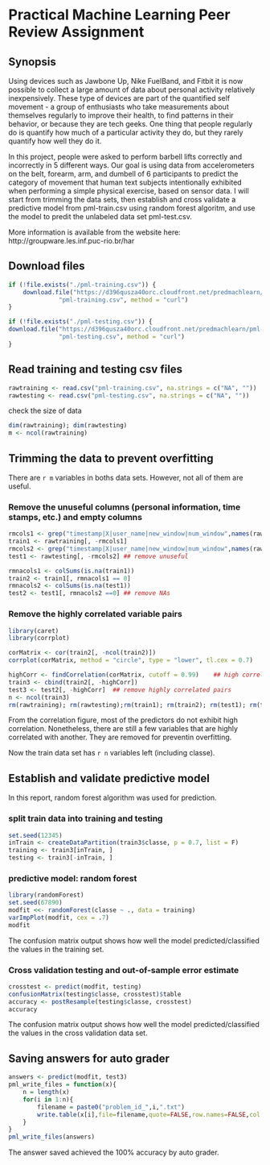Practical Machine Learning Peer Review Assignment
========================================================
## Synopsis

Using devices such as Jawbone Up, Nike FuelBand, and Fitbit it is now possible to collect a large amount of data about personal activity relatively inexpensively. These type of devices are part of the quantified self movement - a group of enthusiasts who take measurements about themselves regularly to improve their health, to find patterns in their behavior, or because they are tech geeks. One thing that people regularly do is quantify how much of a particular activity they do, but they rarely quantify how well they do it. 

In this project, people were asked to perform barbell lifts correctly and incorrectly in 5 different ways. Our goal is using data from accelerometers on the belt, forearm, arm, and dumbell of 6 participants to predict the category of movement that human text subjects intentionally exhibited when performing a simple physical exercise, based on sensor data. I will start from trimming the data sets, then establish and cross validate a predictive model from pml-train.csv using random forest algoritm, and use the model to predit the unlabeled data set pml-test.csv.

More information is available from the website here: http://groupware.les.inf.puc-rio.br/har  


## Download files
```r
if (!file.exists("./pml-training.csv")) {
    download.file("https://d396qusza40orc.cloudfront.net/predmachlearn/pml-training.csv", 
              "pml-training.csv", method = "curl")
}

if (!file.exists("./pml-testing.csv")) {
download.file("https://d396qusza40orc.cloudfront.net/predmachlearn/pml-testing.csv", 
              "pml-testing.csv", method = "curl")
}
```

## Read training and testing csv files
```r
rawtraining <- read.csv("pml-training.csv", na.strings = c("NA", ""))
rawtesting <- read.csv("pml-testing.csv", na.strings = c("NA", ""))
```
check the size of data
```r
dim(rawtraining); dim(rawtesting)
m <- ncol(rawtraining)
```

## Trimming the data to prevent overfitting

There are `r m` variables in boths data sets. However, not all of them are useful. 

### Remove the unuseful columns (personal information, time stamps, etc.) and empty columns
```r
rmcols1 <- grep("timestamp|X|user_name|new_window|num_window",names(rawtraining))
train1 <- rawtraining[, -rmcols1]
rmcols2 <- grep("timestamp|X|user_name|new_window|num_window",names(rawtesting))
test1 <- rawtesting[, -rmcols2] ## remove unuseful

rmnacols1 <- colSums(is.na(train1))
train2 <- train1[, rmnacols1 == 0]
rmnacols2 <- colSums(is.na(test1))
test2 <- test1[, rmnacols2 ==0] ## remove NAs
```

### Remove the highly correlated variable pairs
```r
library(caret)
library(corrplot)

corMatrix <- cor(train2[, -ncol(train2)])
corrplot(corMatrix, method = "circle", type = "lower", tl.cex = 0.7)

highCorr <- findCorrelation(corMatrix, cutoff = 0.99)    ## high correlation cutoff = 0.9
train3 <- cbind(train2[, -highCorr])    
test3 <- test2[, -highCorr]  ## remove highly correlated pairs
n <- ncol(train3)
rm(rawtraining); rm(rawtesting);rm(train1); rm(train2); rm(test1); rm(test2) ## release memory
```
From the correlation figure, most of the predictors do not exhibit high correlation. Nonetheless, there are still a few variables that are highly correlated with another. They are removed for preventin overfitting.

Now the train data set has `r n` variables left (including classe).

## Establish and validate predictive model

In this report, random forest algorithm was used for prediction.

### split train data into training and testing
```r
set.seed(12345)
inTrain <- createDataPartition(train3$classe, p = 0.7, list = F)
training <- train3[inTrain, ]
testing <- train3[-inTrain, ]
```

### predictive model: random forest
```r
library(randomForest)
set.seed(67890)
modfit <<- randomForest(classe ~ ., data = training)
varImpPlot(modfit, cex = .7)
modfit
```
The confusion matrix output shows how well the model predicted/classified the values in the training set.

### Cross validation testing and out-of-sample error estimate
```r
crosstest <- predict(modfit, testing)
confusionMatrix(testing$classe, crosstest)$table
accuracy <- postResample(testing$classe, crosstest)
accuracy 
```
The confusion matrix output shows how well the model predicted/classified the values in the cross validation data set.


## Saving answers for auto grader
```r
answers <- predict(modfit, test3)
pml_write_files = function(x){
    n = length(x)
    for(i in 1:n){
        filename = paste0("problem_id_",i,".txt")
        write.table(x[i],file=filename,quote=FALSE,row.names=FALSE,col.names=FALSE)
    }
}
pml_write_files(answers)
```
The answer saved achieved the 100% accuracy by auto grader.


